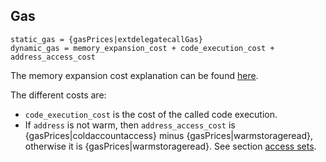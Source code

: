 ## Gas

    static_gas = {gasPrices|extdelegatecallGas}
    dynamic_gas = memory_expansion_cost + code_execution_cost + address_access_cost

The memory expansion cost explanation can be found [here](/about).

The different costs are:
 - `code_execution_cost` is the cost of the called code execution.
 - If `address` is not warm, then `address_access_cost` is {gasPrices|coldaccountaccess} minus {gasPrices|warmstorageread}, otherwise it is {gasPrices|warmstorageread}. See section [access sets](/about).
